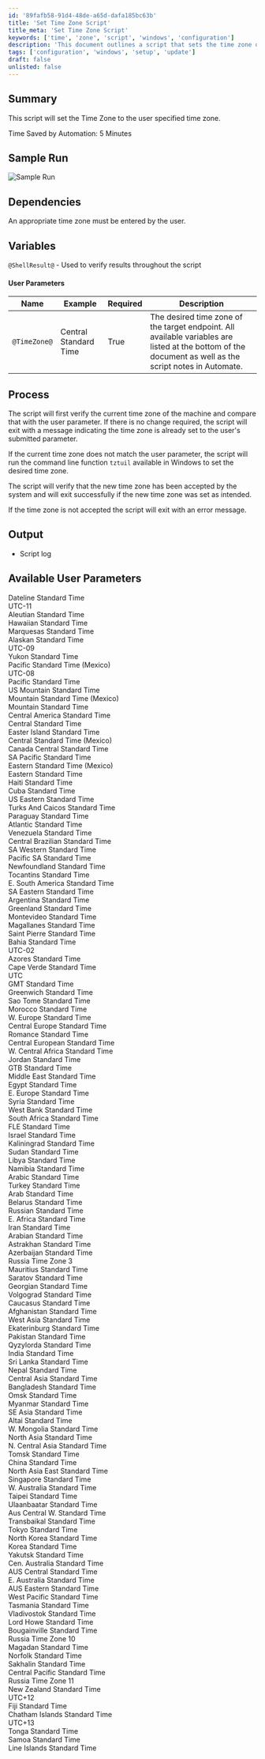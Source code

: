 ```yaml
---
id: '89fafb58-91d4-48de-a65d-dafa185bc63b'
title: 'Set Time Zone Script'
title_meta: 'Set Time Zone Script'
keywords: ['time', 'zone', 'script', 'windows', 'configuration']
description: 'This document outlines a script that sets the time zone on a Windows machine based on user input. It verifies the current time zone, compares it with the desired time zone, and makes the necessary adjustments while ensuring the changes are accepted by the system.'
tags: ['configuration', 'windows', 'setup', 'update']
draft: false
unlisted: false
---
```

## Summary

This script will set the Time Zone to the user specified time zone.

Time Saved by Automation: 5 Minutes

## Sample Run

![Sample Run](../../../static/img/Time-Zone---Set/image_1.png)

## Dependencies

An appropriate time zone must be entered by the user.

## Variables

`@ShellResult@` - Used to verify results throughout the script

#### User Parameters

| Name          | Example                   | Required | Description                                                                                                                                                 |
|---------------|---------------------------|----------|-------------------------------------------------------------------------------------------------------------------------------------------------------------|
| `@TimeZone@`  | Central Standard Time     | True     | The desired time zone of the target endpoint. All available variables are listed at the bottom of the document as well as the script notes in Automate. |

## Process

The script will first verify the current time zone of the machine and compare that with the user parameter. If there is no change required, the script will exit with a message indicating the time zone is already set to the user's submitted parameter.

If the current time zone does not match the user parameter, the script will run the command line function `tztuil` available in Windows to set the desired time zone.

The script will verify that the new time zone has been accepted by the system and will exit successfully if the new time zone was set as intended.

If the time zone is not accepted the script will exit with an error message.

## Output

- Script log

## Available User Parameters

Dateline Standard Time  
UTC-11  
Aleutian Standard Time  
Hawaiian Standard Time  
Marquesas Standard Time  
Alaskan Standard Time  
UTC-09  
Yukon Standard Time  
Pacific Standard Time (Mexico)  
UTC-08  
Pacific Standard Time  
US Mountain Standard Time  
Mountain Standard Time (Mexico)  
Mountain Standard Time  
Central America Standard Time  
Central Standard Time  
Easter Island Standard Time  
Central Standard Time (Mexico)  
Canada Central Standard Time  
SA Pacific Standard Time  
Eastern Standard Time (Mexico)  
Eastern Standard Time  
Haiti Standard Time  
Cuba Standard Time  
US Eastern Standard Time  
Turks And Caicos Standard Time  
Paraguay Standard Time  
Atlantic Standard Time  
Venezuela Standard Time  
Central Brazilian Standard Time  
SA Western Standard Time  
Pacific SA Standard Time  
Newfoundland Standard Time  
Tocantins Standard Time  
E. South America Standard Time  
SA Eastern Standard Time  
Argentina Standard Time  
Greenland Standard Time  
Montevideo Standard Time  
Magallanes Standard Time  
Saint Pierre Standard Time  
Bahia Standard Time  
UTC-02  
Azores Standard Time  
Cape Verde Standard Time  
UTC  
GMT Standard Time  
Greenwich Standard Time  
Sao Tome Standard Time  
Morocco Standard Time  
W. Europe Standard Time  
Central Europe Standard Time  
Romance Standard Time  
Central European Standard Time  
W. Central Africa Standard Time  
Jordan Standard Time  
GTB Standard Time  
Middle East Standard Time  
Egypt Standard Time  
E. Europe Standard Time  
Syria Standard Time  
West Bank Standard Time  
South Africa Standard Time  
FLE Standard Time  
Israel Standard Time  
Kaliningrad Standard Time  
Sudan Standard Time  
Libya Standard Time  
Namibia Standard Time  
Arabic Standard Time  
Turkey Standard Time  
Arab Standard Time  
Belarus Standard Time  
Russian Standard Time  
E. Africa Standard Time  
Iran Standard Time  
Arabian Standard Time  
Astrakhan Standard Time  
Azerbaijan Standard Time  
Russia Time Zone 3  
Mauritius Standard Time  
Saratov Standard Time  
Georgian Standard Time  
Volgograd Standard Time  
Caucasus Standard Time  
Afghanistan Standard Time  
West Asia Standard Time  
Ekaterinburg Standard Time  
Pakistan Standard Time  
Qyzylorda Standard Time  
India Standard Time  
Sri Lanka Standard Time  
Nepal Standard Time  
Central Asia Standard Time  
Bangladesh Standard Time  
Omsk Standard Time  
Myanmar Standard Time  
SE Asia Standard Time  
Altai Standard Time  
W. Mongolia Standard Time  
North Asia Standard Time  
N. Central Asia Standard Time  
Tomsk Standard Time  
China Standard Time  
North Asia East Standard Time  
Singapore Standard Time  
W. Australia Standard Time  
Taipei Standard Time  
Ulaanbaatar Standard Time  
Aus Central W. Standard Time  
Transbaikal Standard Time  
Tokyo Standard Time  
North Korea Standard Time  
Korea Standard Time  
Yakutsk Standard Time  
Cen. Australia Standard Time  
AUS Central Standard Time  
E. Australia Standard Time  
AUS Eastern Standard Time  
West Pacific Standard Time  
Tasmania Standard Time  
Vladivostok Standard Time  
Lord Howe Standard Time  
Bougainville Standard Time  
Russia Time Zone 10  
Magadan Standard Time  
Norfolk Standard Time  
Sakhalin Standard Time  
Central Pacific Standard Time  
Russia Time Zone 11  
New Zealand Standard Time  
UTC+12  
Fiji Standard Time  
Chatham Islands Standard Time  
UTC+13  
Tonga Standard Time  
Samoa Standard Time  
Line Islands Standard Time  












